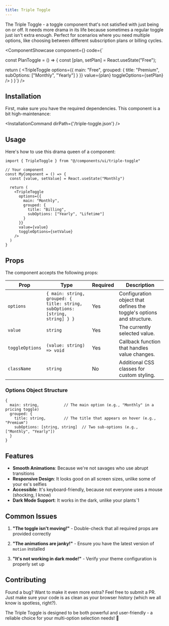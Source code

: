 ```yaml
---
title: Triple Toggle
---
```



The Triple Toggle - a toggle component that's not satisfied with just being on or off. It needs more drama in its life because sometimes a regular toggle just isn't extra enough. Perfect for scenarios where you need multiple options, like choosing between different subscription plans or billing cycles.

<ComponentShowcase component={<TripleToggleShowcase />} code={`

const PlanToggle = () => {
  const [plan, setPlan] = React.useState("Free");

  return (
    <TripleToggle
      options={{
        main: "Free",
        grouped: {
          title: "Premium",
          subOptions: ["Monthly", "Yearly"]
        }
      }}
      value={plan}
      toggleOptions={setPlan}
    />
  )
}`} />


## Installation

First, make sure you have the required dependencies. This component is a bit high-maintenance:


<InstallationCommand dirPath={'/triple-toggle.json'} />


## Usage

Here's how to use this drama queen of a component:

```tsx
import { TripleToggle } from "@/components/ui/triple-toggle"

// Your component
const MyComponent = () => {
  const [value, setValue] = React.useState("Monthly")

  return (
    <TripleToggle
      options={{
        main: "Monthly",
        grouped: {
          title: "Billing",
          subOptions: ["Yearly", "Lifetime"]
        }
      }}
      value={value}
      toggleOptions={setValue}
    />
  )
}
```

## Props

The component accepts the following props:

| Prop | Type | Required | Description |
|------|------|----------|-------------|
| `options` | `{ main: string, grouped: { title: string, subOptions: [string, string] } }` | Yes | Configuration object that defines the toggle's options and structure. |
| `value` | `string` | Yes | The currently selected value. |
| `toggleOptions` | `(value: string) => void` | Yes | Callback function that handles value changes. |
| `className` | `string` | No | Additional CSS classes for custom styling. |

### Options Object Structure

```tsx
{
  main: string,           // The main option (e.g., "Monthly" in a pricing toggle)
  grouped: {
    title: string,        // The title that appears on hover (e.g., "Premium")
    subOptions: [string, string]  // Two sub-options (e.g., ["Monthly", "Yearly"])
  }
}
```

## Features

- **Smooth Animations**: Because we're not savages who use abrupt transitions
- **Responsive Design**: It looks good on all screen sizes, unlike some of your ex's selfies
- **Accessible**: It's keyboard-friendly, because not everyone uses a mouse (shocking, I know)
- **Dark Mode Support**: It works in the dark, unlike your plants`1

## Common Issues

1. **"The toggle isn't moving!"** - Double-check that all required props are provided correctly

2. **"The animations are janky!"** - Ensure you have the latest version of `motion` installed

3. **"It's not working in dark mode!"** - Verify your theme configuration is properly set up

## Contributing

Found a bug? Want to make it even more extra? Feel free to submit a PR. Just make sure your code is as clean as your browser history (which we all know is spotless, right?).

The Triple Toggle is designed to be both powerful and user-friendly - a reliable choice for your multi-option selection needs! 🎯
